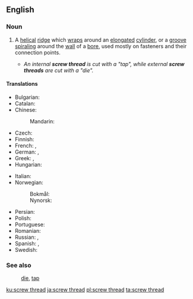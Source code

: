 ==English==

===Noun===
{{wikipedia}}
{{en-noun|head=[[screw]] [[thread]]}}
# {{lb|en|engineering}} A [[helical]] [[ridge]] which [[wrap#Verb|wrap]]s around an [[elongated]] [[cylinder]], or a [[groove]] [[spiral#Verb|spiraling]] around the [[wall]] of a [[bore]], used mostly on fasteners and their connection points.
#* ''An internal '''screw thread''' is cut with a "tap", while external '''screw threads''' are cut with a "die".''

====Translations====
{{trans-top|helical ridge or groove}}
* Bulgarian: {{t|bg|резба|f|tr=rezbá|sc=Cyrl}}
* Catalan: {{t+|ca|solc|m}}
* Chinese:
*: Mandarin: {{t-needed|cmn}}
* Czech: {{t+|cs|závit|m}}
* Finnish: {{t+|fi|kierre}}
* French: {{t+|fr|filetage|m}}, {{t+|fr|filet|m}}
* German: {{t+|de|Gewinde|n}}, {{t|de|Gewindegang|m}}
* Greek: {{t+|el|σπείρωμα|n}}, {{t+|el|πάσο|n}}
* Hungarian: {{t+|hu|menet}}
{{trans-mid}}
* Italian: {{t+|it|filetto|m}}
* Norwegian:
*: Bokmål: {{t|nb|gjenge|m|n}}
*: Nynorsk: {{t|nn|gjenge|n}}
* Persian: {{t+|fa|رزوه|tr=rezve|sc=fa-Arab}}
* Polish: {{t|pl|gwint|m}}
* Portuguese: {{t+|pt|rosca|f}}
* Romanian: {{t+|ro|filet|n}}
* Russian: {{t+|ru|резьба́|f}}, {{t+|ru|наре́зка|f}}
* Spanish: {{t+|es|rosca|f}}, {{t|es|filete|m}}
* Swedish: {{t+|sv|gänga|c}}
{{trans-bottom}}

===See also===
: [[die]], [[tap]]

[[ku:screw thread]]
[[ja:screw thread]]
[[pl:screw thread]]
[[ta:screw thread]]